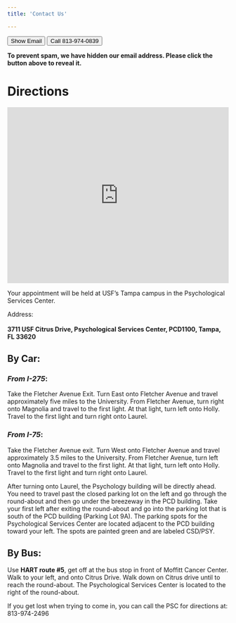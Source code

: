 ```yaml
---
title: 'Contact Us'

---
```



<!--- Refer to the bootstrap style guide on buttons to change these into different colors, etc. --->
<script>
  function showEmail() {
    document.getElementById("email").style.display = "block";
    document.getElementById("show-button").style.display = "none";
  }
</script>

<button type="button" class="btn btn-light" id="show-button" onclick="showEmail()">
  <i class="bi bi-envelope"></i> Show Email
</button>
<p id="email" style="display:none">[artlabusf@gmail.com](mailto:artlabusf@gmail.com)</p>



<button type="button" class="btn btn-light" onclick="window.open('tel:8139740839');">
  <i class="bi bi-telephone-outbound-fill"></i> Call 813-974-0839
</button>






**To prevent spam, we have hidden our email address. Please click the button above to reveal it.**

# Directions



<style>
  .map-container {
    position: relative;
    width: 100%;
    height: 400px;
  }
  .map-iframe {
    position: absolute;
    top: 0;
    left: 0;
    width: 100%;
    height: 100%;
    margin: auto;
  }
</style>

<div class="map-container">
  <iframe class="map-iframe" src="https://www.google.com/maps/embed?pb=!1m18!1m12!1m3!1d3520.711748323255!2d-82.42076268477186!3d28.06382468264554!2m3!1f0!2f0!3f0!3m2!1i1024!2i768!4f13.1!3m3!1m2!1s0x88c2c7bd01d8c54b%3A0xd6094c7c7033753d!2sPsychology%20and%20Communication%20Sciences%20and%20Disorders%20Lab%20Building%2C%20Tampa%2C%20FL%2033620!5e0!3m2!1sen!2sus!4v1675713543249!5m2!1sen!2sus"  frameborder="0" scrolling="no" marginheight="0" marginwidth="0"></iframe>
</div>



Your appointment will be held at USF's Tampa campus in the Psychological Services Center. 


Address:<br></br> <b> 3711 USF Citrus Drive, Psychological Services Center, PCD1100, Tampa, FL 33620 </b>

 

## By Car:
### ***From I-275***:
  Take the Fletcher Avenue Exit.  Turn East onto Fletcher Avenue and travel approximately five miles to the University.  From Fletcher Avenue, turn right onto Magnolia and travel to the first light.  At that light, turn left onto Holly.  Travel to the first light and turn right onto Laurel.

### ***From I-75***:
 Take the Fletcher Avenue exit.  Turn West onto Fletcher Avenue and travel approximately 3.5 miles to the University.   From Fletcher Avenue, turn left onto Magnolia and travel to the first light.  At that light, turn left onto Holly.  Travel to the first light and turn right onto Laurel.

 After turning onto Laurel, the Psychology building will be directly ahead. You need to travel past the closed parking lot on the left and go through the round-about and then go under the breezeway in the PCD building.  Take your first left after exiting the round-about and go into the parking lot that is south of the PCD building (Parking Lot 9A).  The parking spots for the Psychological Services Center are located adjacent to the PCD building toward your left. The spots are painted green and are labeled CSD/PSY.

 

## By Bus:

 

Use **HART route #5**, get off at the bus stop in front of Moffitt Cancer Center. Walk to your left, and onto Citrus Drive. Walk down on Citrus drive until to reach the round-about. The Psychological Services Center is located to the right of the round-about.

 

If you get lost when trying to come in, you can call the PSC for directions at: 813-974-2496